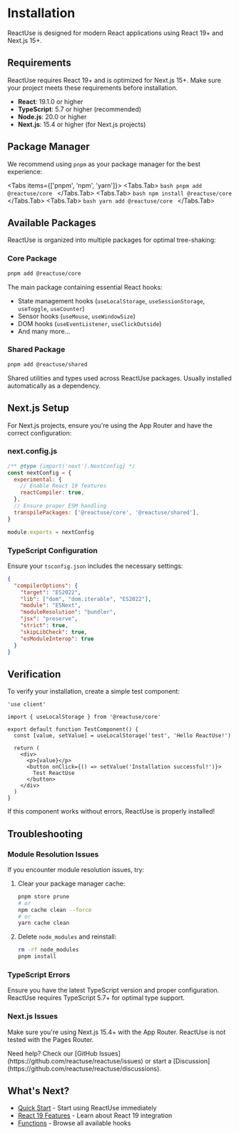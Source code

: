 
# Installation

ReactUse is designed for modern React applications using React 19+ and Next.js 15+.

## Requirements

<Callout type="warning">
  ReactUse requires React 19+ and is optimized for Next.js 15+. Make sure your project meets these requirements before installation.
</Callout>

- **React**: 19.1.0 or higher
- **TypeScript**: 5.7 or higher (recommended)
- **Node.js**: 20.0 or higher
- **Next.js**: 15.4 or higher (for Next.js projects)

## Package Manager

We recommend using `pnpm` as your package manager for the best experience:

<Tabs items={['pnpm', 'npm', 'yarn']}>
  <Tabs.Tab>
    ```bash
    pnpm add @reactuse/core
    ```
  </Tabs.Tab>
  <Tabs.Tab>
    ```bash
    npm install @reactuse/core
    ```
  </Tabs.Tab>
  <Tabs.Tab>
    ```bash
    yarn add @reactuse/core
    ```
  </Tabs.Tab>
</Tabs>

## Available Packages

ReactUse is organized into multiple packages for optimal tree-shaking:

### Core Package

```bash
pnpm add @reactuse/core
```

The main package containing essential React hooks:

- State management hooks (`useLocalStorage`, `useSessionStorage`, `useToggle`, `useCounter`)
- Sensor hooks (`useMouse`, `useWindowSize`)
- DOM hooks (`useEventListener`, `useClickOutside`)
- And many more...

### Shared Package

```bash
pnpm add @reactuse/shared
```

Shared utilities and types used across ReactUse packages. Usually installed automatically as a dependency.

## Next.js Setup

For Next.js projects, ensure you're using the App Router and have the correct configuration:

### next.config.js

```js
/** @type {import('next').NextConfig} */
const nextConfig = {
  experimental: {
    // Enable React 19 features
    reactCompiler: true,
  },
  // Ensure proper ESM handling
  transpilePackages: ['@reactuse/core', '@reactuse/shared'],
}

module.exports = nextConfig
```

### TypeScript Configuration

Ensure your `tsconfig.json` includes the necessary settings:

```json
{
  "compilerOptions": {
    "target": "ES2022",
    "lib": ["dom", "dom.iterable", "ES2022"],
    "module": "ESNext",
    "moduleResolution": "bundler",
    "jsx": "preserve",
    "strict": true,
    "skipLibCheck": true,
    "esModuleInterop": true
  }
}
```

## Verification

To verify your installation, create a simple test component:

```tsx
'use client'

import { useLocalStorage } from '@reactuse/core'

export default function TestComponent() {
  const [value, setValue] = useLocalStorage('test', 'Hello ReactUse!')

  return (
    <div>
      <p>{value}</p>
      <button onClick={() => setValue('Installation successful!')}>
        Test ReactUse
      </button>
    </div>
  )
}
```

If this component works without errors, ReactUse is properly installed!

## Troubleshooting

### Module Resolution Issues

If you encounter module resolution issues, try:

1. Clear your package manager cache:
   ```bash
   pnpm store prune
   # or
   npm cache clean --force
   # or
   yarn cache clean
   ```

2. Delete `node_modules` and reinstall:
   ```bash
   rm -rf node_modules
   pnpm install
   ```

### TypeScript Errors

Ensure you have the latest TypeScript version and proper configuration. ReactUse requires TypeScript 5.7+ for optimal type support.

### Next.js Issues

Make sure you're using Next.js 15.4+ with the App Router. ReactUse is not tested with the Pages Router.

<Callout type="info">
  Need help? Check our [GitHub Issues](https://github.com/reactuse/reactuse/issues) or start a [Discussion](https://github.com/reactuse/reactuse/discussions).
</Callout>

## What's Next?

- [Quick Start](/guide/quick-start) - Start using ReactUse immediately
- [React 19 Features](/guide/react-19) - Learn about React 19 integration
- [Functions](/functions) - Browse all available hooks
